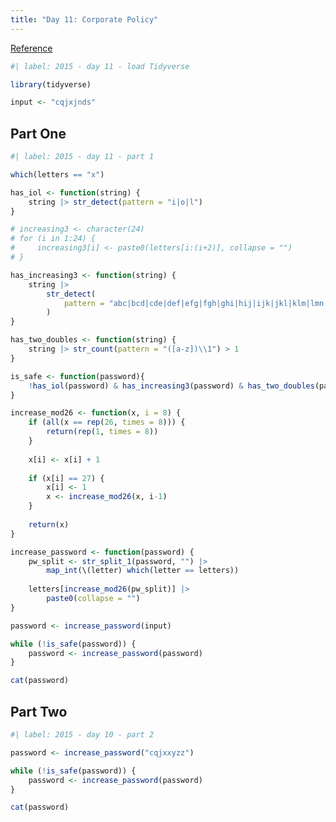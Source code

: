 ```yaml
---
title: "Day 11: Corporate Policy"
---
```


[Reference](https://adventofcode.com/2015/day/11)

```r
#| label: 2015 - day 11 - load Tidyverse

library(tidyverse)

input <- "cqjxjnds"
```

## Part One

```r
#| label: 2015 - day 11 - part 1

which(letters == "x")

has_iol <- function(string) {
    string |> str_detect(pattern = "i|o|l")
}

# increasing3 <- character(24)
# for (i in 1:24) {
#     increasing3[i] <- paste0(letters[i:(i+2)], collapse = "")
# }

has_increasing3 <- function(string) {
    string |> 
        str_detect(
            pattern = "abc|bcd|cde|def|efg|fgh|ghi|hij|ijk|jkl|klm|lmn|mno|nop|opq|pqr|qrs|rst|stu|tuv|uvw|vwx|wxy|xyz"
        )
}

has_two_doubles <- function(string) {
    string |> str_count(pattern = "([a-z])\\1") > 1
}

is_safe <- function(password){
    !has_iol(password) & has_increasing3(password) & has_two_doubles(password)
}

increase_mod26 <- function(x, i = 8) {
    if (all(x == rep(26, times = 8))) {
        return(rep(1, times = 8))
    }
    
    x[i] <- x[i] + 1
    
    if (x[i] == 27) {
        x[i] <- 1
        x <- increase_mod26(x, i-1)
    }    
    
    return(x)
}

increase_password <- function(password) {
    pw_split <- str_split_1(password, "") |> 
        map_int(\(letter) which(letter == letters))
    
    letters[increase_mod26(pw_split)] |> 
        paste0(collapse = "")
}

password <- increase_password(input)

while (!is_safe(password)) {
    password <- increase_password(password)
}

cat(password)
```

## Part Two

```r
#| label: 2015 - day 10 - part 2

password <- increase_password("cqjxxyzz")

while (!is_safe(password)) {
    password <- increase_password(password)
}

cat(password)
```
